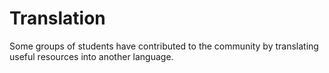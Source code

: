 # Translation

Some groups of students have contributed to the community by translating useful resources into another language.

